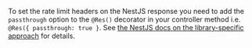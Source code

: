 
To set the rate limit headers on the NestJS response you need to add the
`passthrough` option to the `@Res()` decorator in your controller method i.e.
`@Res({ passthrough: true }`. See [the NestJS docs on the library-specific
approach](https://docs.nestjs.com/controllers#library-specific-approach) for
details.

<SelectableContent client:load syncKey="language" frameworkSwitcher>
  <div slot="TS" slotIdx="1">
    <Code code={HeadersTS} lang="ts" />
  </div>
</SelectableContent>
